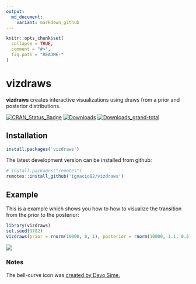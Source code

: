 ```yaml
---
output:
  md_document:
    variant: markdown_github
---
```


<!-- README.md is generated from README.Rmd. Please edit that file -->

```r
knitr::opts_chunk$set(
  collapse = TRUE,
  comment = "#>",
  fig.path = "README-"
)
```

# vizdraws

**vizdraws** creates interactive visualizations using draws from a prior and posterior distributions.

[![CRAN\_Status\_Badge](http://www.r-pkg.org/badges/version/vizdraws?color=blue)](http://cran.r-project.org/package=vizdraws)
[![Downloads](http://cranlogs.r-pkg.org/badges/vizdraws?color=blue)](http://cran.rstudio.com/package=vizdraws)
[![Downloads_grand-total](http://cranlogs.r-pkg.org/badges/grand-total/vizdraws?color=blue)](http://cran.rstudio.com/package=vizdraws)

## Installation

``` r
install.packages('vizdraws')
```

The latest development version can be installed from github:

``` r
# install.packages("remotes")
remotes::install_github('ignacio82/vizdraws')
```

## Example

This is a example which shows you how to how to visualize the transition from the prior to the posterior:

```r
library(vizdraws)
set.seed(9782)
vizdraws(prior = rnorm(10000, 0, 1), posterior = rnorm(10000, 1.1, 0.5), MME = 0.5, threshold = 0.8)
```

![](https://home.ignacio.website/Posterior.gif)

### Notes

The bell-curve icon was [created by Davo Sime.](https://thenounproject.com/term/bell-curve/614251/)
